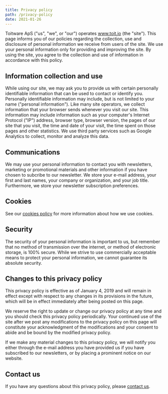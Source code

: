 ```yaml
---
title: Privacy policy
path: /privacy-policy
date: 2021-01-26
---
```


<PageTitle title="Privacy policy" subTitle="Last updated: January 26, 2021." />

<Section>
  
Toitware ApS ("us", "we", or "our") operates www.toit.io (the "site"). This page informs you of our policies regarding the collection, use and disclosure of personal information we receive from users of the site. We use your personal information only for providing and improving the site. By using the site, you agree to the collection and use of information in accordance with this policy.

## Information collection and use

While using our site, we may ask you to provide us with certain personally identifiable information that can be used to contact or identify you. Personally identifiable information may include, but is not limited to your name ("personal information"). Like many site operators, we collect information that your browser sends whenever you visit our site. This information may include information such as your computer's Internet Protocol ("IP") address, browser type, browser version, the pages of our site that you visit, the time and date of your visit, the time spent on those pages and other statistics. We use third party services such as Google Analytics to collect, monitor and analyze this data.

## Communications

We may use your personal information to contact you with newsletters, marketing or promotional materials and other information if you have chosen to subcribe to our newsletter. We store your e-mail address, your first and last names, your company or organization, and your job title. Furthermore, we store your newsletter subscription preferences.

## Cookies

See our [cookies policy](/cookies-policy) for more information about how we use cookies.

## Security

The security of your personal information is important to us, but remember that no method of transmission over the internet, or method of electronic storage, is 100% secure. While we strive to use commercially acceptable means to protect your personal information, we cannot guarantee its absolute security.

## Changes to this privacy policy

This privacy policy is effective as of January 4, 2019 and will remain in effect except with respect to any changes in its provisions in the future, which will be in effect immediately after being posted on this page.

We reserve the right to update or change our privacy policy at any time and you should check this privacy policy periodically. Your continued use of the site after we post any modifications to the privacy policy on this page will constitute your acknowledgment of the modifications and your consent to abide and be bound by the modified privacy policy.

If we make any material changes to this privacy policy, we will notify you either through the e-mail address you have provided us if you have subscribed to our newsletters, or by placing a prominent notice on our website.

## Contact us

If you have any questions about this privacy policy, please <a href="mailto:contact@toit.io">contact us</a>.

</Section>
